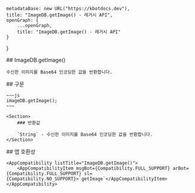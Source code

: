 
    metadataBase: new URL("https://kbotdocs.dev"),
    title: "ImageDB.getImage() - 레거시 API",
    openGraph: {
        ...openGraph,
        title: "ImageDB.getImage() - 레거시 API"
    }
}

<Section>
    ## ImageDB.getImage()

    수신한 이미지를 Base64 인코딩한 값을 반환합니다.
</Section>
<Section>
    ## 구문

    ~~~js
    imageDB.getImage();
    ~~~

    <Section>
        ### 반환값

        `String` - 수신한 이미지를 Base64 인코딩한 값을 반환합니다.
    </Section>
</Section>
<Section>
    ## 앱 호환성

    <AppCompatibility listTitle="ImageDB.getImage()">
        <AppCompatibilityItem msgBot={Compatibility.FULL_SUPPORT} arBot={Compatibility.FULL_SUPPORT} sl={Compatibility.NO_SUPPORT}>`getImage`</AppCompatibilityItem>
    </AppCompatibility>
</Section>